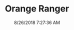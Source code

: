 ---
width: 2000
height: 1333
title: Orange Ranger
description: Classic Ford Ranger in Orange
date: 8/26/2018 7:27:36 AM
cameraMake: Sony
cameraModel: ILCE-7M2
lens: FE 55mm F1.8 ZA
settingsfStop: f/1.8
settingsISO: ISO 50
settingsShutter: 1/800
settingsFocalLength: 55 mm
---